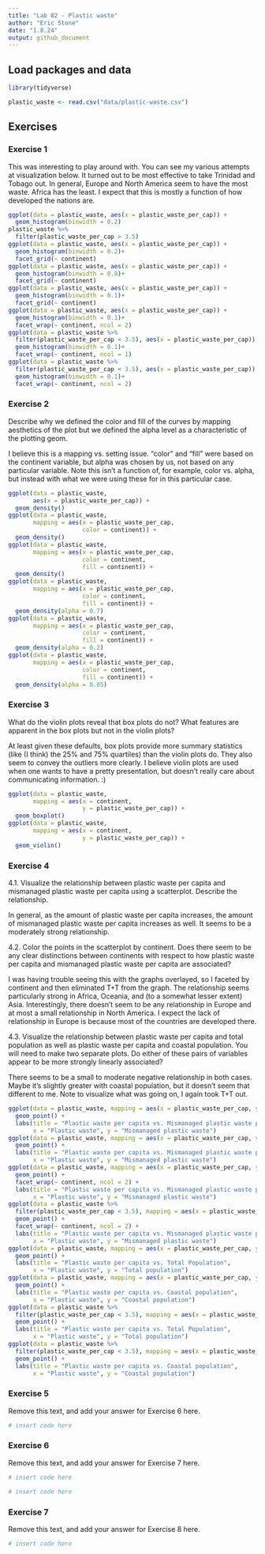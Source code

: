 ```yaml
---
title: "Lab 02 - Plastic waste"
author: "Eric Stone"
date: "1.8.24"
output: github_document
---
```


## Load packages and data

```r
library(tidyverse) 
```

```r
plastic_waste <- read.csv("data/plastic-waste.csv")
```

## Exercises

### Exercise 1

This was interesting to play around with. You can see my various attempts at visualization below. It turned out to be most effective to take Trinidad and Tobago out. In general, Europe and North America seem to have the most waste. Africa has the least. I expect that this is mostly a function of how developed the nations are. 

```r
ggplot(data = plastic_waste, aes(x = plastic_waste_per_cap)) +
  geom_histogram(binwidth = 0.2)
plastic_waste %>%
  filter(plastic_waste_per_cap > 3.5)
ggplot(data = plastic_waste, aes(x = plastic_waste_per_cap)) +
  geom_histogram(binwidth = 0.2)+
  facet_grid(~ continent)
ggplot(data = plastic_waste, aes(x = plastic_waste_per_cap)) +
  geom_histogram(binwidth = 0.8)+
  facet_grid(~ continent)
ggplot(data = plastic_waste, aes(x = plastic_waste_per_cap)) +
  geom_histogram(binwidth = 0.1)+
  facet_grid(~ continent)
ggplot(data = plastic_waste, aes(x = plastic_waste_per_cap)) +
  geom_histogram(binwidth = 0.1)+
  facet_wrap(~ continent, ncol = 2)
ggplot(data = plastic_waste %>%
  filter(plastic_waste_per_cap < 3.5), aes(x = plastic_waste_per_cap)) +
  geom_histogram(binwidth = 0.1)+
  facet_wrap(~ continent, ncol = 1) 
ggplot(data = plastic_waste %>%
  filter(plastic_waste_per_cap < 3.5), aes(x = plastic_waste_per_cap)) +
  geom_histogram(binwidth = 0.1)+
  facet_wrap(~ continent, ncol = 2) 
```

### Exercise 2

Describe why we defined the color and fill of the curves by mapping aesthetics of the plot but we defined the alpha level as a characteristic of the plotting geom. 

I believe this is a mapping vs. setting issue. "color" and "fill" were based on the continent variable, but alpha was chosen by us, not based on any particular variable. Note this isn't a function of, for example, color vs. alpha, but instead with what we were using these for in this particular case.

```r
ggplot(data = plastic_waste,
       aes(x = plastic_waste_per_cap)) +
  geom_density()
ggplot(data = plastic_waste, 
       mapping = aes(x = plastic_waste_per_cap, 
                     color = continent)) +
  geom_density()
ggplot(data = plastic_waste, 
       mapping = aes(x = plastic_waste_per_cap, 
                     color = continent, 
                     fill = continent)) +
  geom_density()
ggplot(data = plastic_waste, 
       mapping = aes(x = plastic_waste_per_cap, 
                     color = continent, 
                     fill = continent)) +
  geom_density(alpha = 0.7)
ggplot(data = plastic_waste, 
       mapping = aes(x = plastic_waste_per_cap, 
                     color = continent, 
                     fill = continent)) +
  geom_density(alpha = 0.2)
ggplot(data = plastic_waste, 
       mapping = aes(x = plastic_waste_per_cap, 
                     color = continent, 
                     fill = continent)) +
  geom_density(alpha = 0.05)
```

### Exercise 3

What do the violin plots reveal that box plots do not? What features are apparent in the box plots but not in the violin plots?  

At least given these defaults, box plots provide more summary statistics (like (I think) the 25% and 75% quartiles) than the violin plots do. They also seem to convey the outliers more clearly. I believe violin plots are used when one wants to have a pretty presentation, but doesn't really care about communicating information. :) 

```r
ggplot(data = plastic_waste, 
       mapping = aes(x = continent, 
                     y = plastic_waste_per_cap)) +
  geom_boxplot()
ggplot(data = plastic_waste, 
       mapping = aes(x = continent, 
                     y = plastic_waste_per_cap)) +
  geom_violin()
```


### Exercise 4

4.1. Visualize the relationship between plastic waste per capita and mismanaged plastic waste per capita using a scatterplot. Describe the relationship.

In general, as the amount of plastic waste per capita increases, the amount of mismanaged plastic waste per capita increases as well. It seems to be a moderately strong relationship.

4.2. Color the points in the scatterplot by continent. Does there seem to be any clear distinctions between continents with respect to how plastic waste per capita and mismanaged plastic waste per capita are associated?

I was having trouble seeing this with the graphs overlayed, so I faceted by continent and then eliminated T+T from the graph. The relationship seems particularly strong in Africa, Oceania, and (to a somewhat lesser extent) Asia. Interestingly, there doesn't seem to be any relationship in Europe and at most a small relationship in North America. I expect the lack of relationship in Europe is because most of the countries are developed there.

4.3. Visualize the relationship between plastic waste per capita and total population as well as plastic waste per capita and coastal population. You will need to make two separate plots. Do either of these pairs of variables appear to be more strongly linearly associated?

There seems to be a small to moderate negative relationship in both cases. Maybe it's slightly greater with coastal population, but it doesn't seem that different to me. Note to visualize what was going on, I again took T+T out. 

```r
ggplot(data = plastic_waste, mapping = aes(x = plastic_waste_per_cap, y = mismanaged_plastic_waste_per_cap)) +
  geom_point() +
  labs(title = "Plastic waste per capita vs. Mismanaged plastic waste per capita",
       x = "Plastic waste", y = "Mismanaged plastic waste")
ggplot(data = plastic_waste, mapping = aes(x = plastic_waste_per_cap, y = mismanaged_plastic_waste_per_cap, color = continent)) +
  geom_point() +
  labs(title = "Plastic waste per capita vs. Mismanaged plastic waste per capita, per continent",
       x = "Plastic waste", y = "Mismanaged plastic waste")
ggplot(data = plastic_waste, mapping = aes(x = plastic_waste_per_cap, y = mismanaged_plastic_waste_per_cap, color = continent)) +
  geom_point() + 
  facet_wrap(~ continent, ncol = 2) +
  labs(title = "Plastic waste per capita vs. Mismanaged plastic waste per capita, per continent",
       x = "Plastic waste", y = "Mismanaged plastic waste")
ggplot(data = plastic_waste %>%
  filter(plastic_waste_per_cap < 3.5), mapping = aes(x = plastic_waste_per_cap, y = mismanaged_plastic_waste_per_cap, color = continent)) +
  geom_point() + 
  facet_wrap(~ continent, ncol = 2) +
  labs(title = "Plastic waste per capita vs. Mismanaged plastic waste per capita, per continent",
       x = "Plastic waste", y = "Mismanaged plastic waste")
ggplot(data = plastic_waste, mapping = aes(x = plastic_waste_per_cap, y = total_pop)) +
  geom_point() +
  labs(title = "Plastic waste per capita vs. Total Population",
       x = "Plastic waste", y = "Total population")
ggplot(data = plastic_waste, mapping = aes(x = plastic_waste_per_cap, y = coastal_pop)) +
  geom_point() +
  labs(title = "Plastic waste per capita vs. Coastal population",
       x = "Plastic waste", y = "Coastal population")
ggplot(data = plastic_waste %>%
  filter(plastic_waste_per_cap < 3.5), mapping = aes(x = plastic_waste_per_cap, y = total_pop)) +
  geom_point() +
  labs(title = "Plastic waste per capita vs. Total Population",
       x = "Plastic waste", y = "Total population")
ggplot(data = plastic_waste %>%
  filter(plastic_waste_per_cap < 3.5), mapping = aes(x = plastic_waste_per_cap, y = coastal_pop)) +
  geom_point() +
  labs(title = "Plastic waste per capita vs. Coastal population",
       x = "Plastic waste", y = "Coastal population")
```

### Exercise 5

Remove this text, and add your answer for Exercise 6 here.

```r
# insert code here
```

### Exercise 6

Remove this text, and add your answer for Exercise 7 here.

```r
# insert code here
```

```r
# insert code here
```

### Exercise 7

Remove this text, and add your answer for Exercise 8 here.

```r
# insert code here
```


